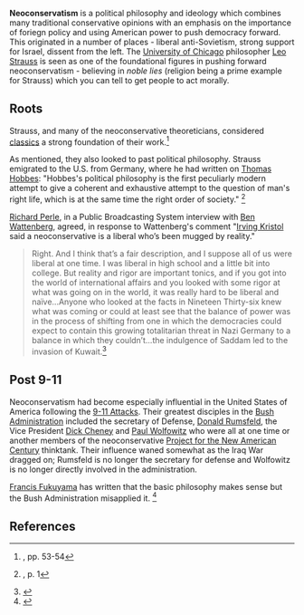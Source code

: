 {{subpages}}
{{TOC|right}}
'''Neoconservatism''' is a political philosophy and ideology which combines many traditional conservative opinions with an emphasis on the importance of foriegn policy and using American power to push democracy forward. This originated in a number of places - liberal anti-Sovietism, strong support for Israel, dissent from the left. The [[University of Chicago]] philosopher [[Leo Strauss]] is seen as one of the foundational figures in pushing forward neoconservatism - believing in ''noble lies'' (religion being a prime example for Strauss) which you can tell to get people to act morally. 
==Roots==
Strauss, and many of the neoconservative theoreticians, considered [[classics]] a strong foundation of their work.<ref name=Packer2006>{{citation
| title = The Assassins' Gate
| author = George Packer
| publisher = Farrar, Straus and Giroux | year = 2005
| isbn = 0374299633}}, pp. 53-54</ref>

As mentioned, they also looked to past political philosophy.  Strauss emigrated to the U.S. from Germany, where he had written on [[Thomas Hobbes]]: "Hobbes's political philosophy is the first peculiarly modern attempt to give a coherent and exhaustive attempt to the question of man's right life, which is at the same time the right order of society." <ref name=Strauss-Hobbes>{{citation
 | title = The Political Philosophy of Hobbes: Its Basis and its Genesis
 | author = Leo Strauss
 | translator = Elsa M. Sinclair
 | publisher = University of Chicago Press
 | year = 1936}}, p. 1</ref>

[[Richard Perle]], in  a Public Broadcasting System interview with [[Ben Wattenberg]], agreed, in response to Wattenberg's comment "[[Irving Kristol]] said a neoconservative is a liberal who’s been mugged by reality."<blockquote>Right. And I think that’s a fair description, and I suppose all of us were liberal at one time. I was liberal in high school and a little bit into college. But reality and rigor are important tonics, and if you got into the world of international affairs and you looked with some rigor at what was going on in the world, it was really hard to be liberal and naïve...Anyone who looked at the facts in Nineteen Thirty-six knew what was coming or could at least see that the balance of power was in the process of shifting from one in which the democracies could expect to contain this growing totalitarian threat in Nazi Germany to a balance in which they couldn’t...the indulgence of Saddam led to the invasion of Kuwait.<ref>{{citation
 | url = http://www.pbs.org/thinktank/transcript1017.html
 | journal = PBS
 | author = Ben Wattenberg | date = 14 November 2002
 | title = Richard Perle: the Making of a Neoconservative
}}</ref></blockquote>
==Post 9-11==
Neoconservatism had become especially influential in the United States of America following the [[9-11 Attacks]]. Their greatest disciples in the [[George W. Bush|Bush Administration]] included the secretary of Defense, [[Donald Rumsfeld]], the Vice President [[Dick Cheney]] and [[Paul Wolfowitz]] who were all at one time or another members of the neoconservative [[Project for the  New American Century]] thinktank. Their influence waned somewhat as the Iraq War dragged on; Rumsfeld is no longer the secretary for defense and Wolfowitz is no longer directly involved in the administration.

[[Francis Fukuyama]] has written that the basic philosophy makes sense but the Bush Administration misapplied it. <ref name=Fukuyama-Crossroads>{{citation
 | author = Francis Fukuyama
 | title = [[America at the Crossroads:  Democracy, Power, and the Neoconservative Legacy]]
 | year = 2006
 | publisher = Yale University Press
 | isbn = 0300113994 }}</ref>
==References==
{{reflist|2}}